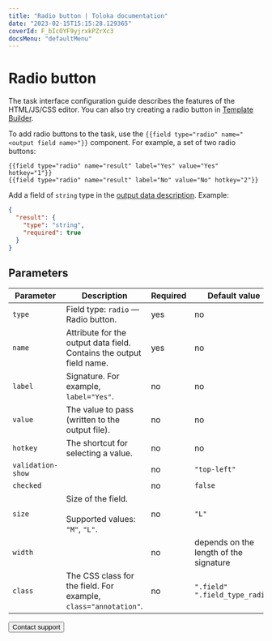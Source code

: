 ```yaml
---
title: "Radio button | Toloka documentation"
date: "2023-02-15T15:15:28.129365"
coverId: F_bIcOYF9yjrxkPZrXc3
docsMenu: "defaultMenu"
---
```



# Radio button

<Note mode="note" title="Note">

The task interface configuration guide describes the features of the HTML/JS/CSS editor. You can also try creating a radio button in [Template Builder](/docs/template-builder/reference/field.radio-group).

</Note>

To add radio buttons to the task, use the `{{field type="radio" name="<output field name>"}}` component. For example, a set of two radio buttons:

```plaintext
{{field type="radio" name="result" label="Yes" value="Yes" hotkey="1"}}
{{field type="radio" name="result" label="No" value="No" hotkey="2"}}
```

Add a field of `string` type in the [output data description](/docs/guide/incoming). Example:

```json
{
  "result": {
    "type": "string",
    "required": true
  }
}
```

## Parameters

**Parameter**|**Description**|**Required**|**Default value**
----- | ----- | ----- | -----
`type`| Field type: `radio` — Radio button. | yes | no
`name`| Attribute for the output data field. Contains the output field name. | yes | no
`label`| Signature. For example, `label="Yes"`. | no | no
`value`| The value to pass (written to the output file). | no | no
`hotkey`| The shortcut for selecting a value. | no | no
`validation-show`| <RadiobuttonsTable1/>| no | `"top-left"`
`checked`| <RadiobuttonsTable2/>| no | `false`
`size`| Size of the field.<br/><br/>Supported values: `"M"`, `"L"`. | no | `"L"`
`width`| <RadiobuttonsTable3/>| no | depends on the length of the signature
`class`| The CSS class for the field. For example, `class="annotation"`. | no | `".field" ".field_type_radio"`

<Button themeColor="light" view="default" size="l" type="link" url="/docs/guide/troubleshooting/support?form-source=guide-t-components-radiobuttons">Contact support</Button>
